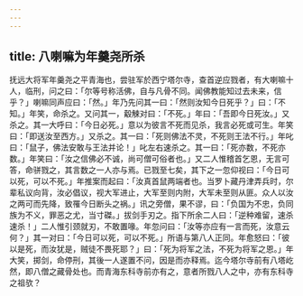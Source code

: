 ```yaml
---
---
---
```

title: 八喇嘛为年羹尧所杀
---



抚远大将军年羹尧之平青海也，尝驻军於西宁塔尔寺，查首逆应戮者，有大喇嘛十人，临刑，问之曰：「尔等号称活佛，自与凡骨不同。闻佛教能知过去未来，信乎？」喇嘛同声应曰：「然。」年乃先问其一曰：「然则汝知今日死乎？」曰：「不知。」年笑，命杀之。又问其一，觳觫对曰：「不死。」年曰：「吾即今日死汝。」又杀之。其一大呼曰：「今日必死。」意以为彼言不死而见杀，我言必死或可生。年笑曰：「即送汝至西方。」又杀之。其一曰：「死则佛法不灵，不死则王法不行。」年叱曰：「鼠子，佛法安敢与王法并论！」叱左右速杀之。其一曰：「死亦数，不死亦数。」年笑曰：「汝之信佛必不诚，尚可僧可俗者也。」又二人惟稽首乞恩，无言可答，命骈戮之，其言数之一人亦与焉。已戮至七矣，其下之一忽仰视曰：「今日可以死，可以不死。」年推案而起曰：「汝真首鼠两端者也。当罗卜藏丹津弄兵时，尔辈私议向背，汝必倡议，视大军进止，大军至则内附，大军未至则从匪。众人以汝之两可而先降，致罹今日断头之祸。」讯之旁僧，果不谬，曰：「负国为不忠，负同族为不义，罪恶之尤，当寸磔。」拔剑手刃之。指下所余二人曰：「逆种难留，速杀速杀！」二人惟引颈就刃，不敢置喙。年忽问曰：「汝等亦应有一言而死，汝意云何？」其一对曰：「今日可以死，可以不死。」所语与第八人正同。年愈怒曰：「彼以是死，而汝犹是，贼徒不畏死耶？」曰：「死为将军之法，不死为将军之恩。」年大笑，掷剑，命停刑，其後一人遂置不问，因是而亦释焉。迄今塔尔寺前有八塔屹然，即八僧之藏骨处也。而青海东科寺前亦有之，意者所戮八人之中，亦有东科寺之祖欤？